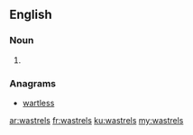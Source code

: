 ==English==

===Noun===
{{head|en|noun plural form}}

# {{plural of|wastrel|lang=en}}

===Anagrams===
* [[wartless#English|wartless]]

[[ar:wastrels]]
[[fr:wastrels]]
[[ku:wastrels]]
[[my:wastrels]]